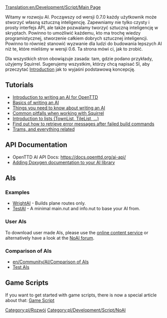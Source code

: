 [[Translation:en/Development/Script/Main Page]]
{{en/Note|The user page is here: [[en/Manual/AI settings]]}}

{{en/Development/Script/Navigation}}
Witamy w rozwoju AI. Począwszy od wersji 0.7.0 każdy użytkownik może stworzyć własną sztuczną inteligencję. Zapewniamy nie tylko czysty i prosty interfejs API, ale także pozwalamy tworzyć sztuczną inteligencję w skryptach. Powinno to umożliwić każdemu, kto ma trochę wiedzy programistycznej, stworzenie całkiem dobrych sztucznej inteligencji. Powinno to również stanowić wyzwanie dla ludzi do budowania lepszych AI niż te, które mieliśmy w wersji 0.6. Ta strona mówi ci, jak to zrobić.

Dla wszystkich stron obowiązuje zasada: tam, gdzie podano przykłady, użyjemy Squirrel. Sugerujemy wszystkim, którzy chcą napisać SI, aby przeczytać [[en/Development/Script/Introduction|Introduction]] jak to wyjaśni podstawową koncepcję.

== Tutorials ==
* [[en/Development/Script/Introduction|Introduction to writing an AI for OpenTTD]]
* [[en/Development/Script/Basics|Basics of writing an AI]]
* [[en/Development/Script/Need To Know|Things you need to know about writing an AI]]
* [[en/Development/Script/Squirrel pitfalls|Common pitfalls when working with Squirrel]]
* [[en/Development/Script/Lists|Introduction to lists (TownList, TileList, ...)]]
* [[en/Development/Script/Last Error|Find out how to retrieve error messages after failed build commands]]
* [[en/Development/Script/Trams|Trams, and everything related]]

== API Documentation ==
* OpenTTD AI API Docs: https://docs.openttd.org/ai-api/
* [[en/Development/Script/Doxygen Documentation|Adding Doxygen documentation to your AI library]]

== AIs ==
=== Examples ===
* [[en/Development/Script/WrightAI|WrightAI]] - Builds plane routes only.
* [[en/Development/Script/TestAI|TestAI]] - A minimal main.nut and info.nut to base your AI from.

=== User AIs ===
To download user made AIs, please use the [[en/Archive/Community/Content Service|online content service]] or alternatively have a look at the [http://www.tt-forums.net/viewforum.php?f=65 NoAI forum].

=== Comparison of AIs ===
* [[en/Community/AI/Comparison of AIs]]
* [[en/Community/AI/Test AIs|Test AIs]]

{{en/Feature|0.7}}

== Game Scripts ==
If you want to get started with game scripts, there is now a special article about that: [[en/Manual/Game script|Game Script]]

[[Category:pl/Rozwój]] [[Category:pl/Development/Script/NoAI]]